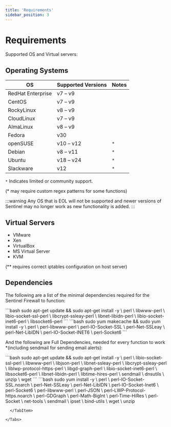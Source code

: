 ```yaml
---
title: 'Requirements'
sidebar_position: 3
---
```




# Requirements

Supported OS and Virtual servers:

## Operating Systems

| OS | Supported Versions | Notes |
|------------------|--------------------|--------|
| RedHat Enterprise | v7 – v9 |  |
| CentOS | v7 – v9 |  |
| RockyLinux | v8 – v9 |  |
| CloudLinux | v7 – v9 |  |
| AlmaLinux | v8 – v9 |  |
| Fedora | v30 |  |
| openSUSE | v10 – v12 | `*` |
| Debian | v8 – v11 | `*` |
| Ubuntu | v18 – v24 | `*` |
| Slackware | v12 | `*` |

`*` Indicates limited or community support.


(* may require custom regex patterns for some functions)

:::warning 
Any OS that is EOL will not be supported and newer versions of Sentinel may no longer work as new functionality is added.
:::

## Virtual Servers

- VMware
- Xen
- VirtualBox
- MS Virtual Server
- KVM

(** requires correct iptables configuration on host server)


## Dependencies

The following are a list of the minimal dependencies required for the Sentinel Firewall to function:

<Tabs groupId="os" queryString>
  <TabItem value="ubuntudebian" label="Ubuntu/Debian" default>
```bash
sudo apt-get update && sudo apt-get install -y \
  perl \
  libwww-perl \
  libio-socket-ssl-perl \
  libcrypt-ssleay-perl \
  libnet-libidn-perl \
  libio-socket-inet6-perl \
  libsocket6-perl
```
  </TabItem>

  <TabItem value="centosrhel" label="CentOS/RHEL" default>
```bash
sudo yum makecache && sudo yum install -y \
  perl \
  perl-libwww-perl \
  perl-IO-Socket-SSL \
  perl-Net-SSLeay \
  perl-Net-LibIDN \
  perl-IO-Socket-INET6 \
  perl-Socket6
```
  </TabItem>

</Tabs>


And the following are Full Dependencies, needed for every function to work *(including sendmail for sending email alerts):

<Tabs groupId="os" queryString>
  <TabItem value="ubuntudebian" label="Ubuntu/Debian" default>
```bash
sudo apt-get update && sudo apt-get install -y \
  perl \
  libio-socket-ssl-perl \
  libwww-perl \
  libjson-perl \
  libnet-ssleay-perl \
  libcrypt-ssleay-perl \
  liblwp-protocol-https-perl \
  libgd-graph-perl \
  libio-socket-inet6-perl \
  libsocket6-perl \
  libnet-libidn-perl \
  libtime-hires-perl \
  sendmail \
  dnsutils \
  unzip \
  wget
```
  </TabItem>

  <TabItem value="centosrhel" label="CentOS/RHEL" default>
```bash
sudo yum install -y \
  perl \
  perl-IO-Socket-SSL.noarch \
  perl-Net-SSLeay \
  perl-Net-LibIDN \
  perl-IO-Socket-Inet6 \
  perl-Socket6 \
  perl-libwww-perl \
  perl-JSON \
  perl-LWP-Protocol-https.noarch \
  perl-GDGraph \
  perl-Math-BigInt \
  perl-Time-HiRes \
  perl-Socket \
  net-tools \
  sendmail \
  ipset \
  bind-utils \
  wget \
  unzip

```
  </TabItem>

</Tabs>

